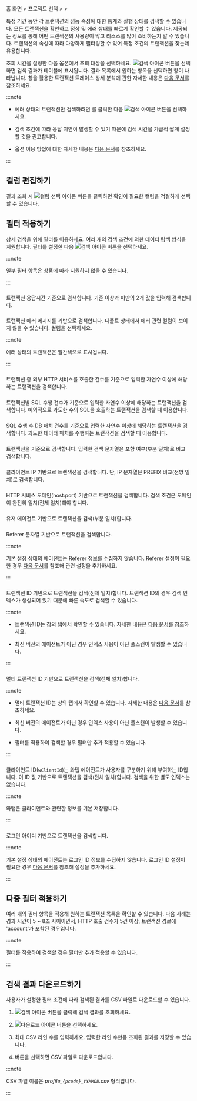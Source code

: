 홈 화면 &gt; 프로젝트 선택 &gt; <Cmdname sid="analysis" className="uitext" /> &gt; <Cmdname sid="tx_search" className="uitext" />

특정 기간 동안 각 트랜잭션의 성능 속성에 대한 통계와 실행 상태를 검색할 수 있습니다. 모든 트랜잭션을 확인하고 정상 및 에러 상태를 빠르게 확인할 수 있습니다. 제공되는 정보를 통해 어떤 트랜잭션의 사용량이 많고 리소스를 많이 소비하는지 알 수 있습니다. 트랜잭션의 속성에 따라 다양하게 필터링할 수 있어 특정 조건의 트랜잭션을 찾는데 유용합니다.

<ImgLang img='apm-tx-search.png' desc='트랜잭션 검색' />

조회 시간을 설정한 다음 <Cmdname sid="application" className="uitext" /> 옵션에서 조회 대상을 선택하세요. ![검색 아이콘](/img/ico-btn-search.png) 버튼을 선택하면 검색 결과가 테이블에 표시됩니다. 결과 목록에서 원하는 항목을 선택하면 <Cmdname sid="TTL06527" className="uitext" /> 창이 나타납니다. <Cmdname sid="TTL06527" className="uitext" /> 창을 활용한 트랜잭션 트레이스 상세 분석에 관한 자세한 내용은 [다음 문서](trs-profile#details)를 참조하세요.

:::note

* 에러 상태의 트랜잭션만 검색하려면 <Cmdname sid="show_only_error" className="uitext" />를 클릭한 다음 ![검색 아이콘](/img/ico-btn-search.png) 버튼을 선택하세요.

* 검색 조건에 따라 응답 지연이 발생할 수 있기 때문에 검색 시간을 가급적 짧게 설정할 것을 권고합니다.

* <Cmdname sid="time_selector" className="uitext" /> 옵션 이용 방법에 대한 자세한 내용은 [다음 문서](usage-ui#timeselector)를 참조하세요.

:::

## 컬럼 편집하기

<ImgLang img='whatap_application_analysis_tx_profile_column.png' desc='컬럼 선택' />

결과 조회 시 ![컬럼 선택 아이콘](/img/ico-column-set.svg) <Cmdname sid="column_select" className="uitext" /> 버튼을 클릭하면 확인이 필요한 컬럼을 적절하게 선택할 수 있습니다.


## 필터 적용하기

상세 검색을 위해 필터를 이용하세요. 여러 개의 검색 조건에 의한 데이터 탐색 방식을 지원합니다. 필터를 설정한 다음 ![검색 아이콘](/img/ico-btn-search.png) 버튼을 선택하세요.

:::note

일부 필터 항목은 상품에 따라 지원하지 않을 수 있습니다.

:::

### <Cmdname sid="TTL06361" />

<ImgLang img='apm-tx-search-elapsed-time.png' desc='경과 시간' />

트랜잭션 응답시간 기준으로 검색합니다. 기준 이상과 미만의 2개 값을 입력해 검색합니다.

### <Cmdname sid="TTL06088" />

<ImgLang img='apm-tx-search-error-message.png' desc='에러 메시지' />

트랜잭션 에러 메시지를 기반으로 검색합니다. 디폴트 상태에서 에러 관련 컬럼이 보이지 않을 수 있습니다. 컬럼을 선택하세요.

:::note

에러 상태의 트랜잭션은 빨간색으로 표시됩니다.

:::

### <Cmdname sid="TTL06089" />

<ImgLang img='apm-tx-search-http-call.png' desc='HTTP 호출 건수' />

트랜잭션 중 외부 HTTP 서비스를 호출한 건수를 기준으로 입력한 자연수 이상에 해당하는 트랜잭션을 검색합니다.

### <Cmdname sid="TTL06097" />

<ImgLang img='apm-tx-search-sql-count.png' desc='SQL 건수' />

트랜잭션별 SQL 수행 건수가 기준으로 입력한 자연수 이상에 해당하는 트랜잭션을 검색합니다. 예외적으로 과도한 수의 SQL을 호출하는 트랜잭션을 검색할 때 이용합니다.

### <Cmdname sid="TTL06094" />

<ImgLang img='apm-tx-search-sql-fetch-count.png' desc='SQL 패치 건수' />

SQL 수행 후 DB 패치 건수를 기준으로 입력한 자연수 이상에 해당하는 트랜잭션을 검색합니다. 과도한 데이터 패치를 수행하는 트랜잭션을 검색할 때 이용합니다.

### <Cmdname sid="TTL06918" />

<ImgLang img='apm-tx-search-transaction.png' desc='트랜잭션' />

트랜잭션을 기준으로 검색합니다. 입력한 검색 문자열은 포함 여부(부분 일치)로 비교 검색합니다.

### <Cmdname sid="TTL06081" />

<ImgLang img='apm-tx-search-client-ip.png' desc='IP' />

클라이언트 IP 기반으로 트랜잭션을 검색합니다. 단, IP 문자열은 PREFIX 비교(전방 일치)로 검색합니다.

### <Cmdname sid="TTL06101" />

<ImgLang img='apm-tx-search-domain.png' desc='도메인' />

HTTP 서비스 도메인(host:port) 기반으로 트랜잭션을 검색합니다. 검색 조건은 도메인이 완전히 일치(전체 일치)해야 합니다.

### <Cmdname sid="TTL06359" />

<ImgLang img='apm-tx-search-user-agent.png' desc='유저 에이전트' />

유저 에이전트 기반으로 트랜잭션을 검색(부분 일치)합니다.

<InDoc product="java,python,nodejs">

### <Cmdname sid="TTL06108" />

Referer 문자열 기반으로 트랜잭션을 검색합니다.

:::note

기본 설정 상태의 에이전트는 Referer 정보를 수집하지 않습니다. Referer 설정이 필요한 경우 [다음 문서](analysis-apm-trs#stat-referer)를 참조해 관련 설정을 추가하세요.

:::

</InDoc>

### <Cmdname sid="TTL06111" />

<ImgLang img='apm-tx-search-tx-id.png' desc='트랜잭션 ID' />

트랜잭션 ID 기반으로 트랜잭션을 검색(전체 일치)합니다. 트랜잭션 ID의 경우 검색 인덱스가 생성되어 있기 때문에 빠른 속도로 검색할 수 있습니다.

:::note

* 트랜잭션 ID는 <Cmdname sid="TTL06527" className="uitext" /> 창의 <Cmdname sid="TTL06125" className="uitext" /> 탭에서 확인할 수 있습니다. 자세한 내용은 [다음 문서](trs-profile#anlaysis-trace-record-summary)를 참조하세요.

* 최신 버전의 에이전트가 아닌 경우 인덱스 사용이 아닌 풀스캔이 발생할 수 있습니다.

:::

### <Cmdname sid="TTL06107" />

<ImgLang img='apm-tx-search-mtx-id.png' desc='멀티 트랜잭션 ID' />

멀티 트랜잭션 ID 기반으로 트랜잭션을 검색(전체 일치)합니다.

:::note

<Xclude product="dotnet">

* 멀티 트랜잭션 ID는 <Cmdname sid="TTL06527" className="uitext" /> 창의 <Cmdname sid="TTL06125" className="uitext" /> 탭에서 확인할 수 있습니다. 자세한 내용은 [다음 문서](trs-multi-trace#trace-multi-tx)를 참조하세요.

</Xclude>

* 최신 버전의 에이전트가 아닌 경우 인덱스 사용이 아닌 풀스캔이 발생할 수 있습니다.

* <Cmdname sid="TTL06107" className="uitext" /> 필터를 적용하여 검색할 경우 <Cmdname sid="TTL06111" className="uitext" /> 필터만 추가 적용할 수 있습니다.

:::

### <Cmdname sid="TTL06420" />

<ImgLang img='apm-tx-search-wclientid.png' desc='클라이언트 ID' />

클라이언트 ID(`wClientId`)는 와탭 에이전트가 사용자를 구분하기 위해 부여하는 ID입니다. 이 ID 값 기반으로 트랜잭션을 검색(전체 일치)합니다. 검색을 위한 별도 인덱스는 없습니다.

:::note

와탭은 클라이언트와 관련한 정보를 기본 저장합니다.

:::

<InDoc product="java">

### <Cmdname sid="TTL06082" />

로그인 아이디 기반으로 트랜잭션을 검색합니다.

:::note

기본 설정 상태의 에이전트는 로그인 ID 정보를 수집하지 않습니다. 로그인 ID 설정이 필요한 경우 [다음 문서](script-plugin#common-plugin)를 참조해 설정을 추가하세요.

:::

</InDoc>


## 다중 필터 적용하기

여러 개의 필터 항목을 적용해 원하는 트랜잭션 목록을 확인할 수 있습니다. 다음 사례는 경과 시간이 5 ~ 8초 사이이면서, HTTP 호출 건수가 5건 이상, 트랜잭션 경로에 'account'가 포함된 경우입니다.

<ImgLang img='apm-tx-search-multiple-filtering.png' desc='다중 필터 적용' />

:::note

<Cmdname sid="TTL06107" className="uitext" /> 필터를 적용하여 검색할 경우 <Cmdname sid="TTL06111" className="uitext" /> 필터만 추가 적용할 수 있습니다.

:::


## 검색 결과 다운로드하기

사용자가 설정한 필터 조건에 따라 검색된 결과를 CSV 파일로 다운로드할 수 있습니다. 

1. ![검색 아이콘](/img/ico-btn-search.png) 버튼을 클릭해 검색 결과를 조회하세요.

1. ![다운로드 아이콘](/img/ic-csv-download-ms.svg) 버튼을 선택하세요.

1. 최대 CSV 라인 수를 입력하세요. 입력한 라인 수만큼 조회된 결과를 저장할 수 있습니다.

1. <Cmdname sid="download" className="uitext" /> 버튼을 선택하면 CSV 파일로 다운로드합니다.

:::note

CSV 파일 이름은 *profile\_`{pcode}`\_`YYMMDD`.csv* 형식입니다.

:::